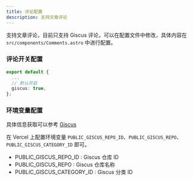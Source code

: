 ```yaml
---
title: 评论配置
description: 支持文章评论
---
```


支持文章评论，目前只支持 Giscus 评论，可以在配置文件中修改，具体内容在 `src/components/Comments.astro` 中进行配置。


### 评论开关配置

```ts title="src/config/index.ts"
export default {
  ...
  // 默认开启
  giscus: true,
};

```

### 环境变量配置

具体信息获取可以参考 [Giscus](https://giscus.app/zh-CN)

在 Vercel 上配置环境变量 `PUBLIC_GISCUS_REPO_ID`、`PUBLIC_GISCUS_REPO`、`PUBLIC_GISCUS_CATEGORY_ID` 即可。

- PUBLIC_GISCUS_REPO_ID : Giscus 仓库 ID
- PUBLIC_GISCUS_REPO : Giscus 仓库名称
- PUBLIC_GISCUS_CATEGORY_ID : Giscus 分类 ID
